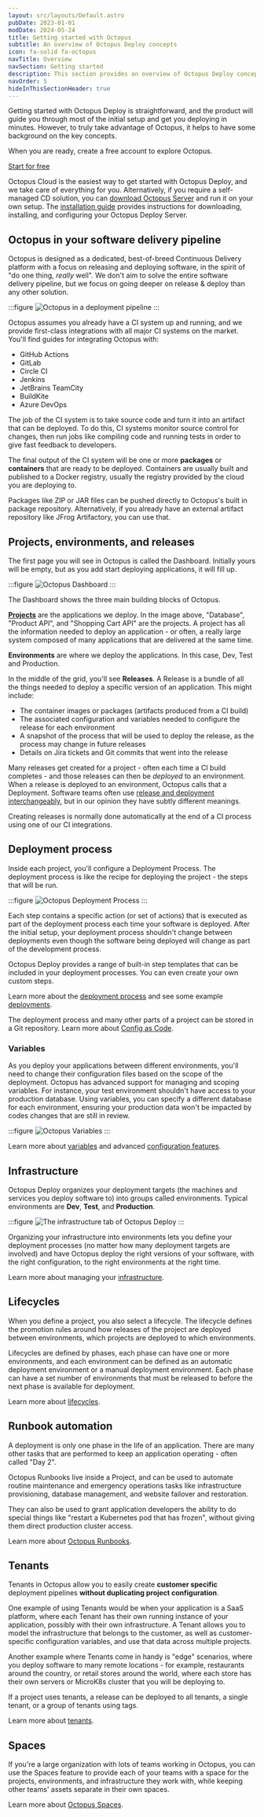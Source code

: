 ```yaml
---
layout: src/layouts/Default.astro
pubDate: 2023-01-01
modDate: 2024-05-24
title: Getting started with Octopus
subtitle: An overview of Octopus Deploy concepts
icon: fa-solid fa-octopus
navTitle: Overview
navSection: Getting started
description: This section provides an overview of Octopus Deploy concepts and links to the relevant documentation, which explore the concepts further and guide you through implementing them with Octopus Cloud or your own self-hosted Octopus Server
navOrder: 5
hideInThisSectionHeader: true
---
```


Getting started with Octopus Deploy is straightforward, and the product will guide you through most of the initial setup and get you deploying in minutes. However, to truly take advantage of Octopus, it helps to have some background on the key concepts.

When you are ready, create a free account to explore Octopus.

<span><a class="button button--primary" href="https://octopus.com/start?source=docs-getting-started">Start for free</a></span>

Octopus Cloud is the easiest way to get started with Octopus Deploy, and we take care of everything for you. Alternatively, if you require a self-managed CD solution, you can [download Octopus Server](https://octopus.com/downloads) and run it on your own setup. The [installation guide](/docs/installation) provides instructions for downloading, installing, and configuring your Octopus Deploy Server.

## Octopus in your software delivery pipeline

Octopus is designed as a dedicated, best-of-breed Continuous Delivery platform with a focus on releasing and deploying software, in the spirit of "do one thing, _really_ well". We don't aim to solve the entire software delivery pipeline, but we focus on going deeper on release & deploy than any other solution.

:::figure
![Octopus in a deployment pipeline](/docs/img/getting-started/octopus-in-pipeline.png)
:::

Octopus assumes you already have a CI system up and running, and we provide first-class integrations with all major CI systems on the market. You'll find guides for integrating Octopus with:

- GitHub Actions
- GitLab
- Circle CI
- Jenkins
- JetBrains TeamCity
- BuildKite
- Azure DevOps

The job of the CI system is to take source code and turn it into an artifact that can be deployed. To do this, CI systems monitor source control for changes, then run jobs like compiling code and running tests in order to give fast feedback to developers. 

The final output of the CI system will be one or more **packages** or **containers** that are ready to be deployed. Containers are usually built and published to a Docker registry, usually the registry provided by the cloud you are deploying to.  

Packages like ZIP or JAR files can be pushed directly to Octopus's built in package repository. Alternatively, if you already have an external artifact repository like JFrog Artifactory, you can use that. 

## Projects, environments, and releases

The first page you will see in Octopus is called the Dashboard. Initially yours will be empty, but as you add start deploying applications, it will fill up.

:::figure
![Octopus Dashboard](/docs/img/getting-started/dashboard.png)
:::

The Dashboard shows the three main building blocks of Octopus. 

**[Projects](/docs/projects)** are the applications we deploy. In the image above, "Database", "Product API", and "Shopping Cart API" are the projects. A project has all the information needed to deploy an application - or often, a really large system composed of many applications that are delivered at the same time. 

**Environments** are where we deploy the applications. In this case, Dev, Test and Production. 

In the middle of the grid, you'll see **Releases**. A Release is a bundle of all the things needed to deploy a specific version of an application. This might include:

- The container images or packages (artifacts produced from a CI build)
- The associated configuration and variables needed to configure the release for each environment
- A snapshot of the process that will be used to deploy the release, as the process may change in future releases
- Details on Jira tickets and Git commits that went into the release

Many releases get created for a project - often each time a CI build completes - and those releases can then be _deployed_ to an environment. When a release is deployed to an environment, Octopus calls that a Deployment. Software teams often use [release and deployment interchangeably](https://octopus.com/devops/continuous-delivery/deployments-vs-releases/), but in our opinion they have subtly different meanings.

Creating releases is normally done automatically at the end of a CI process using one of our CI integrations. 


## Deployment process

Inside each project, you'll configure a Deployment Process. The deployment process is like the recipe for deploying the project - the steps that will be run. 

:::figure
![Octopus Deployment Process](/docs/img/shared-content/concepts/images/deployment-process.png)
:::

Each step contains a specific action (or set of actions) that is executed as part of the deployment process each time your software is deployed. After the initial setup, your deployment process shouldn't change between deployments even though the software being deployed will change as part of the development process.

Octopus Deploy provides a range of built-in step templates that can be included in your deployment processes. You can even create your own custom steps.

Learn more about the [deployment process](/docs/projects/deployment-process/) and see some example [deployments](/docs/deployments).

The deployment process and many other parts of a project can be stored in a Git repository. Learn more about [Config as Code](/docs/projects/version-control).

### Variables

As you deploy your applications between different environments, you'll need to change their configuration files based on the scope of the deployment. Octopus has advanced support for managing and scoping variables. For instance, your test environment shouldn't have access to your production database. Using variables, you can specify a different database for each environment, ensuring your production data won't be impacted by codes changes that are still in review.

:::figure
![Octopus Variables](/docs/img/shared-content/concepts/images/variables.png)
:::

Learn more about [variables](/docs/projects/variables/) and advanced [configuration features](/docs/projects/steps/configuration-features).

## Infrastructure

Octopus Deploy organizes your deployment targets (the machines and services you deploy software to) into groups called environments. Typical environments are **Dev**, **Test**, and **Production**.

:::figure
![The infrastructure tab of Octopus Deploy](/docs/img/shared-content/concepts/images/infrastructure.png)
:::

Organizing your infrastructure into environments lets you define your deployment processes (no matter how many deployment targets are involved) and have Octopus deploy the right versions of your software, with the right configuration, to the right environments at the right time.

Learn more about managing your [infrastructure](/docs/infrastructure).

## Lifecycles

When you define a project, you also select a lifecycle. The lifecycle defines the promotion rules around how releases of the project are deployed between environments, which projects are deployed to which environments.

Lifecycles are defined by phases, each phase can have one or more environments, and each environment can be defined as an automatic deployment environment or a manual deployment environment. Each phase can have a set number of environments that must be released to before the next phase is available for deployment.

Learn more about [lifecycles](/docs/releases/lifecycles).

## Runbook automation

A deployment is only one phase in the life of an application. There are many other tasks that are performed to keep an application operating - often called "Day 2". 

Octopus Runbooks live inside a Project, and can be used to automate routine maintenance and emergency operations tasks like infrastructure provisioning, database management, and website failover and restoration. 

They can also be used to grant application developers the ability to do special things like "restart a Kubernetes pod that has frozen", without giving them direct production cluster access.

Learn more about [Octopus Runbooks](/docs/runbooks).

## Tenants

Tenants in Octopus allow you to easily create **customer specific** deployment pipelines **without duplicating project configuration**. 

One example of using Tenants would be when your application is a SaaS platform, where each Tenant has their own running instance of your application, possibly with their own infrastructure. A Tenant allows you to model the infrastructure that belongs to the customer, as well as customer-specific configuration variables, and use that data across multiple projects. 

Another example where Tenants come in handy is "edge" scenarios, where you deploy software to many remote locations - for example, restaurants around the country, or retail stores around the world, where each store has their own servers or MicroK8s cluster that you will be deploying to. 

If a project uses tenants, a release can be deployed to all tenants, a single tenant, or a group of tenants using tags. 

Learn more about [tenants](/docs/tenants).

## Spaces

If you're a large organization with lots of teams working in Octopus, you can use the Spaces feature to provide each of your teams with a space for the projects, environments, and infrastructure they work with, while keeping other teams' assets separate in their own spaces.

Learn more about [Octopus Spaces](/docs/administration/spaces).

